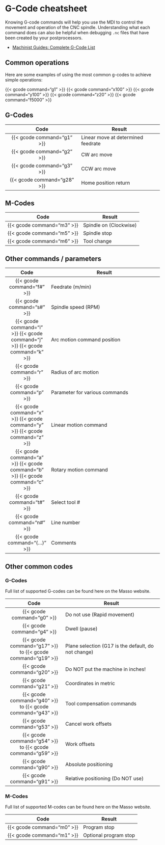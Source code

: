 # G-Code cheatsheet

Knowing G-code commands will help you use the MDI to control the movement and operation of the CNC spindle. Understanding what each command does can also be helpful when debugging `.nc` files that have been created by your postprocessors.

* [Machinist Guides: Complete G-Code List](https://www.machinistguides.com/g-codes/)

## Common operations

Here are some examples of using the most common g-codes to achieve simple operations:

{{< gcode command="g1" >}} {{< gcode command="x100" >}} {{< gcode command="y100" >}} {{< gcode command="z20" >}} {{< gcode command="f5000" >}}

## G-Codes

Code | Result
:-:|----------
{{< gcode command="g1" >}} | Linear move at determined feedrate
{{< gcode command="g2" >}} | CW arc move
{{< gcode command="g3" >}} | CCW arc move
{{< gcode command="g28" >}} | Home position return

## M-Codes

Code | Result
:-:|---------
{{< gcode command="m3" >}} | Spindle on (Clockwise)
{{< gcode command="m5" >}} | Spindle stop
{{< gcode command="m6" >}} | Tool change

## Other commands / parameters

Code | Result
:-:|---------
{{< gcode command="f#" >}} | Feedrate (m/min)
{{< gcode command="s#" >}} | Spindle speed (RPM)
{{< gcode command="i" >}} {{< gcode command="j" >}} {{< gcode command="k" >}} | Arc motion command position
{{< gcode command="r" >}} | Radius of arc motion
{{< gcode command="p" >}} | Parameter for various commands
{{< gcode command="x" >}} {{< gcode command="y" >}} {{< gcode command="z" >}} | Linear motion command
{{< gcode command="a" >}} {{< gcode command="b" >}} {{< gcode command="c" >}} | Rotary motion command
{{< gcode command="t#" >}} | Select tool #
{{< gcode command="n#" >}} | Line number
{{< gcode command="(...)" >}} | Comments


## Other common codes

### G-Codes

Full list of supported G-codes can be found here on the Masso website.

Code | Result
:-:|-----
{{< gcode command="g0" >}} | Do not use (Rapid movement)
{{< gcode command="g4" >}} | Dwell (pause)
{{< gcode command="g17" >}} to {{< gcode command="g19" >}} | Plane selection (G17 is the default, do not change)
{{< gcode command="g20" >}} | Do NOT put the machine in inches!
{{< gcode command="g21" >}} | Coordinates in metric
{{< gcode command="g40" >}} to {{< gcode command="g43" >}} | Tool compensation commands
{{< gcode command="g53" >}} | Cancel work offsets
{{< gcode command="g54" >}} to {{< gcode command="g59" >}} | Work offsets
{{< gcode command="g90" >}} | Absolute positioning
{{< gcode command="g91" >}} | Relative positioning (Do NOT use)

### M-Codes

Full list of supported M-codes can be found here on the Masso website.

Code | Result
:-:|---------
{{< gcode command="m0" >}} | Program stop
{{< gcode command="m1" >}} | Optional program stop
